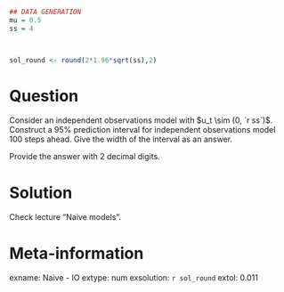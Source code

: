 ```r
## DATA GENERATION
mu = 0.5 
ss = 4



sol_round <- round(2*1.96*sqrt(ss),2)


```

Question
========

Consider an independent observations model with  $u_t \sim (0, `r ss`)$. Construct a 95%  prediction  interval for independent observations model 100 steps ahead. Give the width of the interval as an answer. 

Provide the answer with 2 decimal digits.

Solution
========

Check lecture "Naive models".

Meta-information
================
exname: Naive - IO 
extype: num
exsolution: `r sol_round`
extol: 0.011